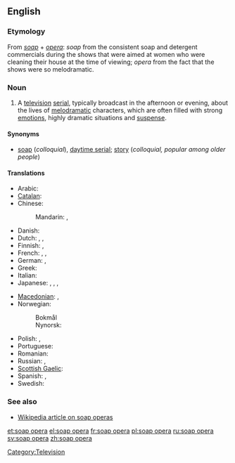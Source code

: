 ==English==

===Etymology===
From ''[[soap]]'' + ''[[opera]]'': ''soap'' from the consistent soap and detergent commercials during the shows that were aimed at women who were cleaning their house at the time of viewing; ''opera'' from the fact that the shows were so melodramatic.

===Noun===
{{en-noun|sg=[[soap]] [[opera]]}}

# A [[television]] [[serial]], typically broadcast in the afternoon or evening, about the lives of [[melodramatic]] characters, which are often filled with strong [[emotion]]s, highly dramatic situations and [[suspense]].

====Synonyms====
* [[soap]] (''colloquial''), [[daytime serial]]; [[story]] (''colloquial, popular among older people'')

====Translations====
{{trans-top|television serial}}
* Arabic: {{t|ar|أوبرا الصابون|f|tr='uubira al-Saabuun}}
* [[Catalan]]: {{t-|ca|culebrot|m}}
* Chinese:
*: Mandarin: {{t|cmn|肥皂劇|sc=Hani}},  {{t|cmn|肥皂剧|tr=féizào-jù|sc=Hani}}
* Danish: {{t-|da|sæbeopera|c}}
* Dutch: {{t+|nl|soap|f}}, {{t|nl|soapreeks}} '' '', {{t|nl|soapserie}} '' ''
* Finnish: {{t-|fi|saippuasarja}}, {{t-|fi|saippuaooppera}}
* French: {{t+|fr|feuilleton|m}}, {{t+|fr|soap opera|m}}, {{t+|fr|soap|m}}
* German: {{t+|de|soap|f|alt=Soap}}, {{t+|de|Seifenoper|f}}
* Greek: {{t|el|σαπουνόπερα|f|tr=sapounópera}}
* Italian: {{t-|it|telenovela|f}}
* Japanese: {{t-|ja|昼メロ|tr=hiru-mero}}, {{t|ja|昼ドラマ|tr=hiru-dorama}}, {{t|ja|昼ドラ|tr=hiru-dora}},  {{t|ja|ソープオペラ|tr=sōpuopera}}
{{trans-mid}}
* [[Macedonian]]: {{t-|mk|сапунска опера|f|tr=sápunnska ópera}},  {{t-|mk|сапуница|f|tr=sapúnica}}
* Norwegian:
*: Bokmål {{t-|no|såpeopera|m}}
*: Nynorsk: {{t-|no|såpeopera|m}}
* Polish: {{t+|pl|telenowela|f}},  {{t+|pl|opera mydlana|f}}
* Portuguese: {{t-|pt|telenovela|f}}
* Romanian: {{t|ro|telenovelă|f}}
* Russian: {{t|ru|мыльная опера|f|tr=mýl'naja ópera}},  {{t|ru|телесериал|m|tr=teleseriál}}
* [[Scottish Gaelic]]: {{t|gd|siabann|m}}
* Spanish: {{t+|es|telenovela|f}}, {{t|es|culebrón|m}}
* Swedish: {{t-|sv|såpopera|c}}
{{trans-bottom}}

===See also===
* [[w:soap_opera|Wikipedia article on soap operas]]

[[Category:Television]]

[[et:soap opera]]
[[el:soap opera]]
[[fr:soap opera]]
[[pl:soap opera]]
[[ru:soap opera]]
[[sv:soap opera]]
[[zh:soap opera]]